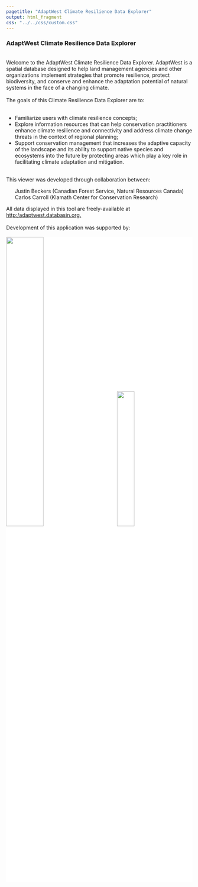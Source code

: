 ```yaml
---
pagetitle: "AdaptWest Climate Resilience Data Explorer"
output: html_fragment
css: "../../css/custom.css"
---
```

### AdaptWest Climate Resilience Data Explorer


<div class="row", id="homeSidebarR1">
  <br>
  <span class="homeText">Welcome to the AdaptWest Climate Resilience Data Explorer. AdaptWest is a spatial database designed to help land management agencies and other organizations implement strategies that promote resilience, protect biodiversity, and conserve and enhance the adaptation potential of natural systems in the face of a changing climate.</span>
  </br>
  </br>
  <span class="homeText">The goals of this Climate Resilience Data Explorer are to:</span>
  </br>
  </br>
  <ul>
    <li><span class="homeText">Familiarize users with climate resilience concepts;</span></li>
    <li><span class="homeText">Explore information resources that can help conservation practitioners enhance climate resilience and connectivity and address climate change threats in the context of regional planning;</span></li>
    <li><span class="homeText">Support conservation management that increases the adaptive capacity of the landscape and its ability to support native species and ecosystems into the future by protecting areas which play a key role in facilitating climate adaptation and mitigation.</span></li>
  </ul>
  <br>
  <span class="homeText">This viewer was developed through collaboration between: <ul style="list-style-type: none;"><li>Justin Beckers (Canadian Forest Service, Natural Resources Canada)</li><li>Carlos Carroll (Klamath Center for Conservation Research)</li></ul>All data displayed in this tool are freely-available at <a href=http:/adaptwest.databasin.org>http:/adaptwest.databasin.org.</a></span><br><br>
</div>


<div class="row", id = "homeSidebarBottom">
  <span class="homeText">Development of this application was supported by:</span>
  <br>
  <br>
</div>
<div class="row", id = "homeSidebarR2", style = "background: white; font-color: #ffffff;">
    <div id = "links">
      <a href = "http://www.wilburforce.org/", style = "background: white; color: #ffffff !important;">
        <img src = "../../logos/wilburforcelogo.jpg", width = "44.81%"/>
      </a>
      <a href = "https://www.nrcan.gc.ca/our-natural-resources/forests-forestry/13497", 
        style = "color: #ffffff !important;margin-bottom:20px;padding-bottom:20px;padding-left:70px">
        <img src = "../../logos/canada-2c-nrcan-cfs-curves.jpg", width = "30.6%"/>
      </a>
    </div>
</div>